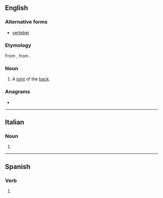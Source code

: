 {{also|vertebré|vertébré|vertèbre}}
==English==

===Alternative forms===
* [[verteber]]

===Etymology===
From {{uder|en|fr|vertebre}}, from {{uder|en|la|vertebra}}.

===Noun===
{{en-noun}}

# {{lb|en|archaic}} A [[joint]] of the [[back]].

===Anagrams===
* {{anagrams|en|a=beeerrtv|verteber}}

----

==Italian==

===Noun===
{{head|it|noun form|g=f}}

# {{plural of|it|vertebra}}

----

==Spanish==

===Verb===
{{head|es|verb form}}

# {{es-verb form of|vertebrar}}